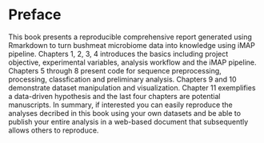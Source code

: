 # Preface {-}

This book presents a reproducible comprehensive report generated using Rmarkdown to turn bushmeat microbiome data into knowledge using iMAP pipeline. Chapters 1, 2, 3, 4 introduces the basics including project objective, experimental variables, analysis workflow and the iMAP pipeline. Chapters 5 through 8 present code for sequence preprocessing, processing, classfication and preliminary analysis. Chapters 9 and 10 demonstrate dataset manipulation and visualization. Chapter 11 exemplifies a data-driven hypothesis and the last four chapters are potential manuscripts. In summary, if interested you can easily reproduce the analyses decribed in this book using your own datasets and be able to publish your entire analysis in a web-based document that subsequently allows others to reproduce.
